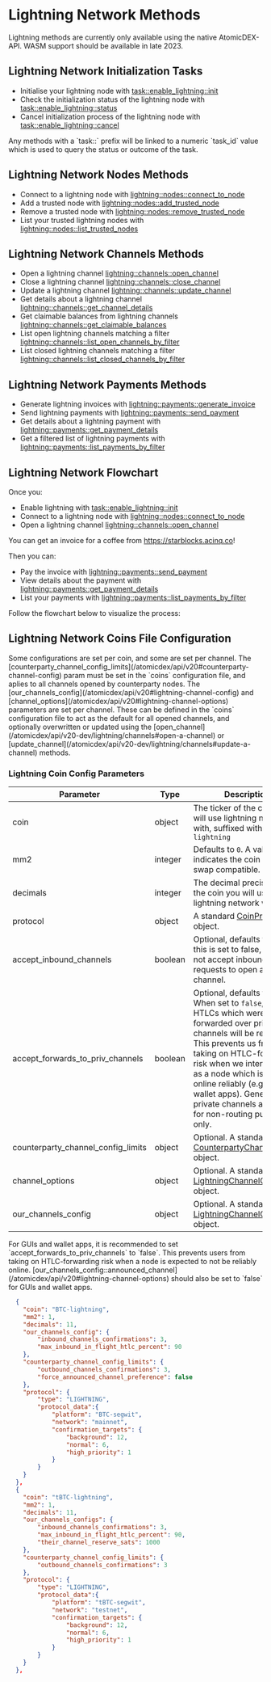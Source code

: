 
# Lightning Network Methods

<Note>
Lightning methods are currently only available using the native AtomicDEX-API. WASM support should be available in late 2023.
</Note>


## Lightning Network Initialization Tasks

- Initialise your lightning node with [task::enable_lightning::init](/atomicdex/api/v20-dev/lightning/activation#initialize-lightning)
- Check the initialization status of the lightning node with [task::enable_lightning::status](/atomicdex/api/v20-dev/lightning/activation#initialization-status)
- Cancel initialization process of the lightning node with [task::enable_lightning::cancel](/atomicdex/api/v20-dev/lightning/activation#cancel-initialization)

<Note>
Any methods with a `task::` prefix will be linked to a numeric `task_id` value which is used to query the status or outcome of the task.
</Note>


## Lightning Network Nodes Methods

- Connect to a lightning node with [lightning::nodes::connect_to_node](/atomicdex/api/v20-dev/lightning/nodes#connect-to-a-node)
- Add a trusted node with [lightning::nodes::add_trusted_node](/atomicdex/api/v20-dev/lightning/nodes#add-a-trusted-node)
- Remove a trusted node with [lightning::nodes::remove_trusted_node](/atomicdex/api/v20-dev/lightning/nodes#remove-a-trusted-node)
- List your trusted lightning nodes with [lightning::nodes::list_trusted_nodes](/atomicdex/api/v20-dev/lightning/nodes#list-trusted-nodes)


## Lightning Network Channels Methods

- Open a lightning channel [lightning::channels::open_channel](/atomicdex/api/v20-dev/lightning/channels#open-a-channel)
- Close a lightning channel [lightning::channels::close_channel](/atomicdex/api/v20-dev/lightning/channels#close-a-channel)
- Update a lightning channel [lightning::channels::update_channel](/atomicdex/api/v20-dev/lightning/channels#update-a-channel)
- Get details about a lightning channel [lightning::channels::get_channel_details](/atomicdex/api/v20-dev/lightning/channels#get-channel-details)
- Get claimable balances from lightning channels [lightning::channels::get_claimable_balances](/atomicdex/api/v20-dev/lightning/channels#get-claimable-balances)
- List open lightning channels matching a filter [lightning::channels::list_open_channels_by_filter](/atomicdex/api/v20-dev/lightning/channels#list-open-channels-by-filter)
- List closed lightning channels matching a filter [lightning::channels::list_closed_channels_by_filter](/atomicdex/api/v20-dev/lightning/channels#list-closed-channels-by-filter)


## Lightning Network Payments Methods

- Generate lightning invoices with [lightning::payments::generate_invoice](/atomicdex/api/v20-dev/lightning/payments#generate-an-invoice)
- Send lightning payments with [lightning::payments::send_payment](/atomicdex/api/v20-dev/lightning/payments#send-a-payment)
- Get details about a lightning payment with [lightning::payments::get_payment_details](/atomicdex/api/v20-dev/lightning/payments#get-payment-details)
- Get a filtered list of lightning payments with [lightning::payments::list_payments_by_filter](/atomicdex/api/v20-dev/lightning/payments#list-payments-by-filter)


## Lightning Network Flowchart

Once you:
- Enable lightning with [task::enable_lightning::init](/atomicdex/api/v20-dev/lightning/activation#initialize-lightning)
- Connect to a lightning node with [lightning::nodes::connect_to_node](/atomicdex/api/v20-dev/lightning/nodes#connect-to-a-node)
- Open a lightning channel [lightning::channels::open_channel](/atomicdex/api/v20-dev/lightning/channels#open-a-channel)

You can get an invoice for a coffee from https://starblocks.acinq.co!

Then you can:
- Pay the invoice with [lightning::payments::send_payment](/atomicdex/api/v20-dev/lightning/payments#send-a-payment)
- View details about the payment with [lightning::payments::get_payment_details](/atomicdex/api/v20-dev/lightning/payments#get-payment-details)
- List your payments with [lightning::payments::list_payments_by_filter](/atomicdex/api/v20-dev/lightning/payments#list-payments-by-filter)

Follow the flowchart below to visualize the process:

<OptimizedImage src={lightningflowchart} classNaming="w-full" alt="Lighning Network Flowchart" />


## Lightning Network Coins File Configuration

<Note>
Some configurations are set per coin, and some are set per channel. The [counterparty_channel_config_limits](/atomicdex/api/v20#counterparty-channel-config) param must be set in the `coins` configuration file, and aplies to all channels opened by counterparty nodes. The [our_channels_config](/atomicdex/api/v20#lightning-channel-config) and [channel_options](/atomicdex/api/v20#lightning-channel-options) parameters are set per channel. These can be defined in the `coins` configuration file to act as the default for all opened channels, and optionally overwritten or updated using the [open_channel](/atomicdex/api/v20-dev/lightning/channels#open-a-channel) or [update_channel](/atomicdex/api/v20-dev/lightning/channels#update-a-channel) methods.
</Note>


### Lightning Coin Config Parameters

| Parameter                          | Type    | Description                                                                                                     |
|------------------------------------|---------|-----------------------------------------------------------------------------------------------------------------|
| coin                               | object  | The ticker of the coin you will use lightning network with, suffixed with `-lightning`                          |
| mm2                                | integer | Defaults to `0`. A value of `1`, indicates the coin is atomic swap compatible.                                  |
| decimals                           | integer | The decimal precision of the coin you will use the lightning network with.                                      |
| protocol                           | object  | A standard [CoinProtocol](/atomicdex/api/v20#coin-protocol) object.                                             |
| accept_inbound_channels            | boolean | Optional, defaults to `true`. If this is set to false, we do not accept inbound requests to open a new channel. |
| accept_forwards_to_priv_channels   | boolean | Optional, defaults to `false`. When set to `false`, any HTLCs which were to be forwarded over private channels will be rejected. This prevents us from taking on HTLC-forwarding risk when we intend to run as a node which is not online reliably (e.g. GUI wallet apps). Generally, private channels are used for non-routing purposes only. |
| counterparty_channel_config_limits | object  | Optional. A standard [CounterpartyChannelConfig](/atomicdex/api/v20#counterparty-channel-config) object.        |
| channel_options                    | object  | Optional. A standard [LightningChannelOptions](/atomicdex/api/v20#lightning-channel-options) object.            |
| our_channels_config                | object  | Optional. A standard [LightningChannelConfig](/atomicdex/api/v20#lightning-channel-config) object.              |

<Note>
For GUIs and wallet apps, it is recommended to set `accept_forwards_to_priv_channels` to `false`. This prevents users from taking on HTLC-forwarding risk when a node is expected to not be reliably online. [our_channels_config::announced_channel](/atomicdex/api/v20#lightning-channel-options) should also be set to `false` for GUIs and wallet apps.
</Note>

<CollapsibleSection expandedText='Hide Example Config' collapsedText='Show Example Config'>

```json
  {
    "coin": "BTC-lightning",
    "mm2": 1,
    "decimals": 11,
    "our_channels_config": {
        "inbound_channels_confirmations": 3,
        "max_inbound_in_flight_htlc_percent": 90
    },
    "counterparty_channel_config_limits": {
        "outbound_channels_confirmations": 3,
        "force_announced_channel_preference": false
    },
    "protocol": {
        "type": "LIGHTNING",
        "protocol_data":{
            "platform": "BTC-segwit",
            "network": "mainnet",
            "confirmation_targets": {
                "background": 12,
                "normal": 6,
                "high_priority": 1
            }
        }
    }
  },
  {
    "coin": "tBTC-lightning",
    "mm2": 1,
    "decimals": 11,
    "our_channels_configs": {
        "inbound_channels_confirmations": 3,
        "max_inbound_in_flight_htlc_percent": 90,
        "their_channel_reserve_sats": 1000
    },
    "counterparty_channel_config_limits": { 
        "outbound_channels_confirmations": 3
    },
    "protocol": {
        "type": "LIGHTNING",
        "protocol_data":{
            "platform": "tBTC-segwit",
            "network": "testnet",
            "confirmation_targets": {
                "background": 12,
                "normal": 6,
                "high_priority": 1
            }
        }
    }
  },
```
</CollapsibleSection>
